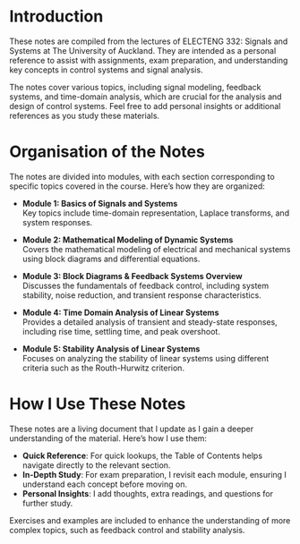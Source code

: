 # Introduction {.unnumbered}

These notes are compiled from the lectures of ELECTENG 332: Signals and Systems at The University of Auckland. They are intended as a personal reference to assist with assignments, exam preparation, and understanding key concepts in control systems and signal analysis.

The notes cover various topics, including signal modeling, feedback systems, and time-domain analysis, which are crucial for the analysis and design of control systems. Feel free to add personal insights or additional references as you study these materials.

# Organisation of the Notes {.unnumbered}

The notes are divided into modules, with each section corresponding to specific topics covered in the course. Here’s how they are organized:

-   **Module 1: Basics of Signals and Systems**  
    Key topics include time-domain representation, Laplace transforms, and system responses.
    
-   **Module 2: Mathematical Modeling of Dynamic Systems**  
    Covers the mathematical modeling of electrical and mechanical systems using block diagrams and differential equations.

-   **Module 3: Block Diagrams & Feedback Systems Overview**  
    Discusses the fundamentals of feedback control, including system stability, noise reduction, and transient response characteristics.

-   **Module 4: Time Domain Analysis of Linear Systems**  
    Provides a detailed analysis of transient and steady-state responses, including rise time, settling time, and peak overshoot.

-   **Module 5: Stability Analysis of Linear Systems**  
    Focuses on analyzing the stability of linear systems using different criteria such as the Routh-Hurwitz criterion.

# How I Use These Notes {.unnumbered}

These notes are a living document that I update as I gain a deeper understanding of the material. Here’s how I use them:

-   **Quick Reference**: For quick lookups, the Table of Contents helps navigate directly to the relevant section.
-   **In-Depth Study**: For exam preparation, I revisit each module, ensuring I understand each concept before moving on.
-   **Personal Insights**: I add thoughts, extra readings, and questions for further study.

Exercises and examples are included to enhance the understanding of more complex topics, such as feedback control and stability analysis.

